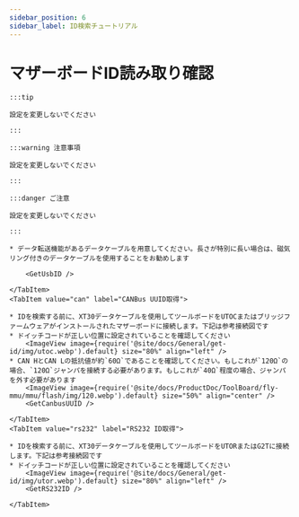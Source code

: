 ```yaml
---
sidebar_position: 6
sidebar_label: ID検索チュートリアル
---
```





# マザーボードID読み取り確認

    :::tip

    設定を変更しないでください

    :::

    :::warning 注意事項

    設定を変更しないでください

    :::

    :::danger ご注意

    設定を変更しないでください

    :::

<Tabs>
    <TabItem value="usb" label="USB ID取得" default>

    * データ転送機能があるデータケーブルを用意してください。長さが特別に長い場合は、磁気リング付きのデータケーブルを使用することをお勧めします
    
        <GetUsbID />
        
    </TabItem>
    <TabItem value="can" label="CANBus UUID取得">

    * IDを検索する前に、XT30データケーブルを使用してツールボードをUTOCまたはブリッジファームウェアがインストールされたマザーボードに接続します。下記は参考接続図です
    * ドイッチコードが正しい位置に設定されていることを確認してください
        <ImageView image={require('@site/docs/General/get-id/img/utoc.webp').default} size="80%" align="left" />
    * CAN HとCAN Lの抵抗値が約`60Ω`であることを確認してください。もしこれが`120Ω`の場合、`120Ω`ジャンパを接続する必要があります。もしこれが`40Ω`程度の場合、ジャンパを外す必要があります
        <ImageView image={require('@site/docs/ProductDoc/ToolBoard/fly-mmu/mmu/flash/img/120.webp').default} size="50%" align="center" />
        <GetCanbusUUID />

    </TabItem>
    <TabItem value="rs232" label="RS232 ID取得">

    * IDを検索する前に、XT30データケーブルを使用してツールボードをUTORまたはG2Tに接続します。下記は参考接続図です
    * ドイッチコードが正しい位置に設定されていることを確認してください
        <ImageView image={require('@site/docs/General/get-id/img/utor.webp').default} size="80%" align="left" />              
        <GetRS232ID />

    </TabItem>
</Tabs>
